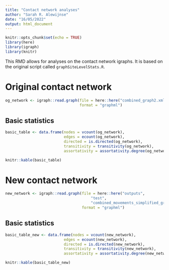 ```yaml
---
title: "Contact network analyses"
author: "Sarah R. Alewijnse"
date: "16/05/2022"
output: html_document
---
```


```r
knitr::opts_chunk$set(echo = TRUE)
library(here)
library(igraph)
library(knitr)
```

This RMD allows for analyses on the contact network igraphs.
It is based on the original script called `graphSiteLevelStats.R`.

# Original contact network

```r
og_network <- igraph::read.graph(file = here::here("combined_graph2.xml"), 
                                 format = "graphml")
```

## Basic statistics

```r
basic_table <- data.frame(nodes = vcount(og_network),
                          edges = ecount(og_network),
                          directed = is.directed(og_network),
                          transitivity = transitivity(og_network),
                          assortativity = assortativity.degree(og_network))

knitr::kable(basic_table)
```

# New contact network

```r
new_network <- igraph::read.graph(file = here::here("outputs",
                                      "test",
                                      "combined_movements_simplified_graph.xml"),
                                  format = "graphml")
```

## Basic statistics

```r
basic_table_new <- data.frame(nodes = vcount(new_network),
                          edges = ecount(new_network),
                          directed = is.directed(new_network),
                          transitivity = transitivity(new_network),
                          assortativity = assortativity.degree(new_network))

knitr::kable(basic_table_new)
```
